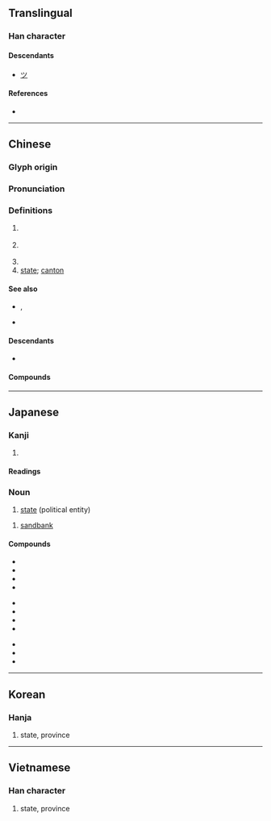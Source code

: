 {{also|川|洲}}
{{character info/new}}
==Translingual==

===Han character===
{{Han char|rn=47|rad=巛|as=03|sn=6|four=32000|canj=ILIL|ids=⿻⿲丿丶丶川(GJKV),⿻⿲丶丶丶川(HT)}}

====Descendants====
* [[ツ]]

====References====
* {{Han ref|kx=0324.010|dkj=08678|dj=0624.090|hdz=10046.030|uh=5DDE|ud=24030|bh=A67B|bd=42619}}

----

==Chinese==
{{zh-forms|alt=𠄓}}
{{zh-wp}}

===Glyph origin===
{{Han etym}}

===Pronunciation===
{{zh-pron
|m=zhōu
|ma=y
|m-s=
|c=zau1
|c-t=
|g=
|h=pfs=chû
|j=
|mb=ciú
|md=ciŭ
|mn=chiu
|mn-t=ziu1
|w=1tseu
|x=
|mc=y
|oc=y
|cat=n
}}

===Definitions===
{{zh-hanzi}}

# {{zh-obsolete}} {{zh-alt-form|洲|[[islet]] in a river}}
# {{lb|zh|historical|now still used in place names}} {{w|zhou (country subdivision)|zhou}} {{gloss|a type of historical political divisions of China, usually translated as [[prefecture]] or [[province]]}}
#: {{zh-x|^揚州|{{gloss|historical}} {{w|Yang Province}}; {{gloss|modern}} [[Yangzhou]]}}
# {{zh-short|自治州}}
# [[state]]; [[canton]] {{lb|zh|of some countries}}

====See also====
* {{zh-l|省份}}, {{zh-l|省|province}}
* {{zh-l|縣|county}}

====Descendants====
* {{desc|khb|ᦵᦋᦲᧁᧈ|bor=1}}

====Compounds====
{{zh-der|一斛涼州|中州|中州音韻|中州韻|九州|伊利諾州|佛蒙特州|俄亥俄州|兗州|兗州八伯|冀州|加州|加州大學|北九州|南州冠冕|吉州窯|同州梆子|堪薩斯州|夏威夷州|奧勒岡州|密蘇里州|密西根州|岳州|州伯|州判|州同|州學|州官|州官放火|州牧|州立|州縣|州郡|州里|州長|州閭|常州|并州|并州剪|并州故鄉|幽州|廣州和約|廣州|廣州戲|廣州灣|廣州起義|徐州|徐州市|德州|惠州之役|愛達荷州|懷俄明州|揚州|揚州八怪|揚州夢|揚州彈詞|揚州清曲|揚州評話|揚州鶴|撞府沖州|撞府穿州|播州|新澤西州|方州|杭州|杭州灘簧|杭州灣|杭州評詞|杭州評話|柳州市|柳柳州|梁州|梧州|歐羅巴州|永州八記|汀州|江州司馬|江州車|汴州|泉州|泗州戲|洺州|湄州|湖州|滿州鄉|漳州|潮州|濟州島|灤州影|營州|猶他州|瓊州島|瓊州海峽|登瀛州|皇州|益州|磁州窯|神州|神州赤縣|神州陸沉|福州|福州戲|福州評話|紐約州|耀州窯|肯塔基州|膠州灣|荊州|蘇州|蘇州彈詞|蘇州片|蘇州評彈|蘭州|衝州撞府|袞州八伯|西州之痛|豫州|貴州|赤縣神州|跨州越郡|邠州|鄜州|鄭州|鈞州窯|錦州市|阿肯色州|雍州|雷州半島|青州從事|騎鶴揚州|黃州|瀛州|肅州|瓜州|沙州|隨州|衢州|襄州|鄂州}}

{{zh-cat|Administrative divisions}}

----

==Japanese==

===Kanji===
{{ja-kanji|grade=3|rs=巛03}}

# {{defn|lang=ja|sort=巛03}}

====Readings====
{{ja-readings
|goon=す
|kanon=しゅう
|kun=す-, しま-
}}

===Noun===
{{ja-noun|しゅう}}

# [[state]] (political entity)

{{ja-noun|す}}

# [[sandbank]]

====Compounds====
{{top3}}
* {{ja-r|自治州|じちしゅう}}
* {{ja-r|道州制|どうしゅうせい}}
* {{ja-r|九州|^きゅうしゅう}}
* {{ja-r|本州|^ほんしゅう}}
{{mid3}}
* {{ja-r|欧州|^おう.しゅう}}
* {{ja-r|豪州|^ごうしゅう}}
* {{ja-r|備州|^びしゅう}}
* {{ja-r|満州|^まんしゅう}}
{{mid3}}
* {{ja-r|長州|ちょうしゅう}}
* {{ja-r|奥州|おうしゅう}}
* {{ja-r|座州|ざす}}
{{bottom}}

----

==Korean==

===Hanja===
{{ko-hanja|hangeul=[[주]]|mr=chu|y=cwu}}

# state, province

----

==Vietnamese==

===Han character===
{{vi-hantu|[[châu]], [[chu]]|rs=巛03}}

# state, province
